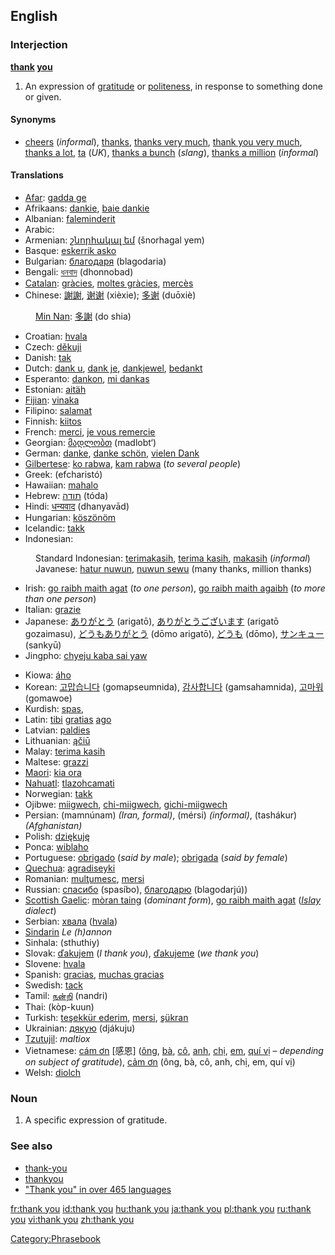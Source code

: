 ==English==

===Interjection===
'''[[thank]] [[you]]'''

# An expression of [[gratitude]] or [[politeness]], in response to something done or given.

====Synonyms====
*[[cheers]] (''informal''), [[thanks]], [[thanks very much]], [[thank you very much]], [[thanks a lot]], [[ta]] (''UK''), [[thanks a bunch]] (''slang''), [[thanks a million]] (''informal'')

====Translations====
{{top}}
*[[Afar]]: [[gadda ge]]
*Afrikaans: [[dankie]],  [[baie dankie]]
*Albanian: [[faleminderit]]
*Arabic: {{ARchar|[[شكرا|شكرًا]]}} {{Unicode|(šúkran)}}
*Armenian: [[շնորհակալ եմ]] (šnorhagal yem)
*Basque: [[eskerrik asko]]
*Bulgarian: [[благодаря]] (blagodaria)
*Bengali: [[ধনবাদ]] (dhonnobad)
*[[Catalan]]: [[gràcies]], [[moltes gràcies]], [[mercès]]
*Chinese: [[謝謝]], [[谢谢]] (xièxie); [[多谢]] (duōxiè)
:[[Min Nan]]: [[多謝]] (do shia)
*Croatian: [[hvala]]
*Czech: [[děkuji]]
*Danish: [[tak]]
*Dutch: [[dank u]], [[dank je]], [[dankjewel]], [[bedankt]]
*Esperanto: [[dankon]], [[mi dankas]]
*Estonian: [[aitäh]]
*[[Fijian]]: [[vinaka]]
*Filipino: [[salamat]]
*Finnish: [[kiitos]]
*French: [[merci]], [[je vous remercie]]
*Georgian: [[მადლობთ]] (madlobt‘)
*German: [[danke]], [[danke schön]], [[vielen Dank]]
*[[Gilbertese]]: [[ko rabwa]], [[kam rabwa]] (''to several people'')
*Greek: {{t|el|ευχαριστώ||}} (efcharistó)
*Hawaiian: [[mahalo]]
*Hebrew: [[תודה]] (tóda)
*Hindi: [[धन्यवाद]] (dhanyavād)
*Hungarian: [[köszönöm]]
*Icelandic: [[takk]]
*Indonesian: 
:Standard Indonesian: [[terimakasih]], [[terima kasih]], [[terima kasih|makasih]] (''informal'')
:Javanese: [[hatur nuwun]], [[nuwun sewu]] (many thanks, million thanks)
*Irish: [[go raibh maith agat]] (''to one person''), [[go raibh maith agaibh]] (''to more than one person'')
*Italian: [[grazie]]
*Japanese: [[ありがとう]] (arigatō), [[ありがとうございます]] (arigatō gozaimasu), [[どうもありがとう]] (dōmo arigatō), [[どうも]] (dōmo), [[サンキュー]] (sankyū)
*Jingpho: [[chyeju kaba sai yaw]]
{{mid}}
*Kiowa: [[áho]]
*Korean: [[고맙습니다]] (gomapseumnida), [[감사합니다]] (gamsahamnida), [[고마워]] (gomawoe)
*Kurdish: [[spas]], {{KUchar|[[سوپاس]]}}
*Latin: [[tibi]] [[gratia]]s [[ago]]
*Latvian: [[paldies]]
*Lithuanian: [[ąčiū]]
*Malay: [[terima kasih]]
*Maltese: [[grazzi]]
*[[Maori]]: [[kia ora]]
*[[Nahuatl]]: [[tlazohcamati]]
*Norwegian: [[takk]]
*Ojibwe: [[miigwech]], [[chi-miigwech]], [[gichi-miigwech]]
*Persian: {{FAchar|[[ممنونم]]}} (mamnúnam) ''(Iran, formal)'', {{FAchar|[[مرسی]]}} (mérsi) ''(informal)'', {{FAchar|[[تشکر]]}} (tashákur) ''(Afghanistan)''
*Polish: [[dziękuję]]
*Ponca: [[wiblaho]]
*Portuguese: [[obrigado]] (''said by male''); [[obrigada]] (''said by female'')
*[[Quechua]]: [[agradiseyki]]
*Romanian: [[mulţumesc]], [[mersi]]
*Russian: [[спасибо]] (spasíbo), [[благодарю]] (blagodarjú))
*[[Scottish Gaelic]]: [[mòran taing]] (''dominant form''), [[go raibh maith agat]] (''[[w:Islay|Islay]] dialect'')
*Serbian: [[хвала]] ([[hvala]])
*[[Sindarin]] ''Le (h)annon''
*Sinhala: (sthuthiy)
*Slovak: [[ďakujem]] (''I thank you''), [[ďakujeme]] (''we thank you'')
*Slovene: [[hvala]]
*Spanish: [[gracias]], [[muchas gracias]]
*Swedish: [[tack]]
*Tamil: [[நன்றி]] (nandri)
*Thai: {{THchar|[[ขอบคุณ]]}} (kòp-kuun)
*Turkish: [[teşekkür ederim]], [[mersi]], [[şükran]]
*Ukrainian: [[дякую]] (djákuju)
*[[Tzutujil]]: ''maltiox''
*Vietnamese: [[cám ơn]] [感恩] ([[ông]], [[bà#Vietnamese|bà]], [[cô#Vietnamese|cô]], [[anh#Vietnamese|anh]], [[chị]], [[em#Vietnamese|em]], [[quí vị]] &ndash; ''depending on subject of gratitude''), [[cảm ơn]] (ông, bà, cô, anh, chị, em, quí vị)
*Welsh: [[diolch]]
{{bottom}}

===Noun===
{{en-noun|sg=[[thank]] [[you]]}}

# A specific expression of gratitude.

===See also===
*[[thank-you]]<!-- when used asa descriptive adjective, as in ''a thank-you note''-->
*[[thankyou]]<!--(''nonstandard'')-->
*[http://www.elite.net/~runner/jennifers/thankyou.htm "Thank you" in over 465 languages]

[[Category:Phrasebook]]

[[fr:thank you]]
[[id:thank you]]
[[hu:thank you]]
[[ja:thank you]]
[[pl:thank you]]
[[ru:thank you]]
[[vi:thank you]]
[[zh:thank you]]